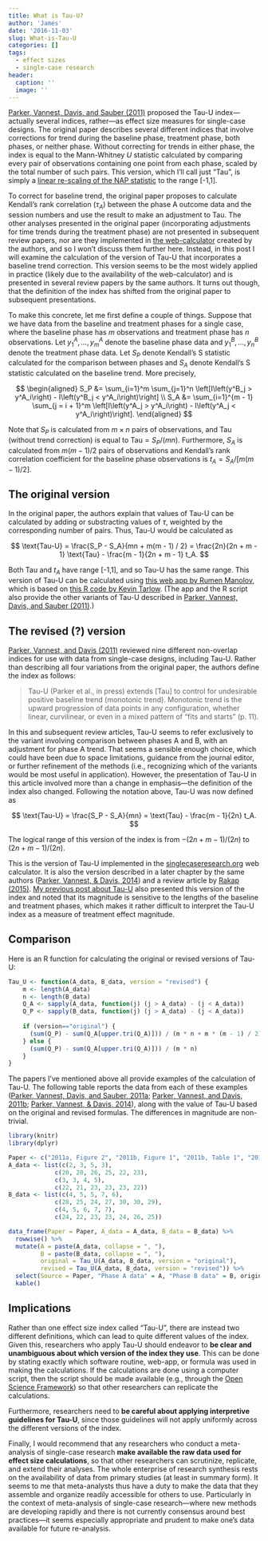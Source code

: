 ```yaml
---
title: What is Tau-U?
author: 'James'
date: '2016-11-03'
slug: What-is-Tau-U
categories: []
tags:
  - effect sizes
  - single-case research
header:
  caption: ''
  image: ''
---
```


[Parker, Vannest, Davis, and Sauber (2011)](http://dx.doi.org/10.1016/j.beth.2010.08.006) proposed the Tau-U index---actually several indices, rather---as effect size measures for single-case designs. The original paper describes several different indices that involve corrections for trend during the baseline phase, treatment phase, both phases, or neither phase. Without correcting for trends in either phase, the index is equal to the Mann-Whitney $U$ statistic calculated by comparing every pair of observations containing one point from each phase, scaled by the total number of such pairs. This version, which I'll call just "Tau", is simply a [linear re-scaling of the NAP statistic](/NAP-SEs-and-CIs) to the range [-1,1]. 

To correct for baseline trend, the original paper proposes to calculate Kendall's rank correlation ($\tau_A$) between the phase A outcome data and the session numbers and use the result to make an adjustment to Tau. The other analyses presented in the original paper (incorporating adjustments for time trends during the treatment phase) are not presented in subsequent review papers, nor are they implemented in [the web-calculator](http://singlecaseresearch.org/calculators) created by the authors, and so I won't discuss them further here. Instead, in this post I will examine the calculation of the version of Tau-U that incorporates a baseline trend correction. This version seems to be the most widely applied in practice (likely due to the availability of the web-calculator) and is presented in several review papers by the same authors. It turns out though, that the definition of the index has shifted from the original paper to subsequent presentations. 

To make this concrete, let me first define a couple of things. Suppose that we have data from the baseline and treatment phases for a single case, where the baseline phase has $m$ observations and treatment phase has $n$ observations. Let $y^A_1,...,y^A_m$ denote the baseline phase data and $y^B_1,...,y^B_n$ denote the treatment phase data. Let $S_P$ denote Kendall's S statistic calculated for the comparison between phases and $S_A$ denote Kendall's S statistic calculated on the baseline trend. More precisely,

$$
\begin{aligned}
S_P &= \sum_{i=1}^m \sum_{j=1}^n \left[I\left(y^B_j > y^A_i\right) - I\left(y^B_j < y^A_i\right)\right] \\
S_A &= \sum_{i=1}^{m - 1} \sum_{j = i + 1}^m \left[I\left(y^A_j > y^A_i\right) - I\left(y^A_j < y^A_i\right)\right].
\end{aligned}
$$

Note that $S_P$ is calculated from $m \times n$ pairs of observations, and Tau (without trend correction) is equal to $\text{Tau} = S_P / (m n)$. Furthermore, $S_A$ is calculated from $m (m - 1) / 2$ pairs of observations and Kendall's rank correlation coefficient for the baseline phase observations is $t_A = S_A / [m (m - 1) / 2]$. 

## The original version

In the original paper, the authors explain that values of Tau-U can be calculated by adding or substracting values of $\tau$, weighted by the corresponding number of pairs. Thus, Tau-U would be calculated as

$$
\text{Tau-U} = \frac{S_P - S_A}{mn + m(m - 1) / 2} = \frac{2n}{2n + m - 1} \text{Tau} - \frac{m - 1}{2n + m - 1} t_A.
$$

Both $\text{Tau}$ and $t_A$ have range [-1,1], and so Tau-U has the same range. This version of Tau-U can be calculated using [this web app by Rumen Manolov](https://manolov.shinyapps.io/Overlap/), which is based on [this R code by Kevin Tarlow](https://dl.dropboxusercontent.com/u/2842869/Tau_U.R). (The app and the R script also provide the other variants of Tau-U described in [Parker, Vannest, Davis, and Sauber (2011)](http://dx.doi.org/10.1016/j.beth.2010.08.006).)

## The revised (?) version

[Parker, Vannest, and Davis (2011)](http://dx.doi.org/10.1177/0145445511399147) reviewed nine different non-overlap indices for use with data from single-case designs, including Tau-U. Rather than describing all four variations from the original paper, the authors define the index as follows:

> Tau-U (Parker et al., in press) extends [Tau] to control for undesirable positive baseline trend (monotonic trend). Monotonic trend is the upward progression of data points in any configuration, whether linear, curvilinear, or even in a mixed pattern of "fits and starts" (p. 11).

In this and subsequent review articles, Tau-U seems to refer exclusively to the variant involving comparison between phases A and B, with an adjustment for phase A trend. That seems a sensible enough choice, which could have been due to space limitations, guidance from the journal editor, or further refinement of the methods (i.e., recognizing which of the variants would be most useful in application). However, the presentation of Tau-U in this article involved more than a change in emphasis---the definition of the index also changed. Following the notation above, Tau-U was now defined as

$$
\text{Tau-U} = \frac{S_P - S_A}{mn} = \text{Tau} - \frac{m - 1}{2n} t_A.
$$

The logical range of this version of the index is from $-(2n + m - 1) / (2n)$ to $(2n + m - 1) / (2n)$.

This is the version of Tau-U implemented in the [singlecaseresearch.org](http://singlecaseresearch.org/calculators) web calculator. It is also the version described in a later chapter by the same authors ([Parker, Vannest, & Davis, 2014](http://dx.doi.org/10.1037/14376-005)) and a review article by [Rakap (2015)](http://dx.doi.org/10.1111/1467-8578.12091). [My previous post about Tau-U](/Tau-U) also presented this version of the index and noted that its magnitude is sensitive to the lengths of the baseline and treatment phases, which makes it rather difficult to interpret the Tau-U index as a measure of treatment effect magnitude. 

## Comparison

Here is an R function for calculating the original or revised versions of Tau-U:

```r
Tau_U <- function(A_data, B_data, version = "revised") {
    m <- length(A_data)
    n <- length(B_data)
    Q_A <- sapply(A_data, function(j) (j > A_data) - (j < A_data))
    Q_P <- sapply(B_data, function(j) (j > A_data) - (j < A_data))
    
    if (version=="original") {
      (sum(Q_P) - sum(Q_A[upper.tri(Q_A)])) / (m * n + m * (m - 1) / 2)
    } else {
      (sum(Q_P) - sum(Q_A[upper.tri(Q_A)])) / (m * n)
    }
}

```

The papers I've mentioned above all provide examples of the calculation of Tau-U. The following table reports the data from each of these examples ([Parker, Vannest, Davis, and Sauber, 2011a](http://dx.doi.org/10.1016/j.beth.2010.08.006); [Parker, Vannest, and Davis, 2011b](http://dx.doi.org/10.1177/0145445511399147); [Parker, Vannest, & Davis, 2014](http://dx.doi.org/10.1037/14376-005)), along with the value of Tau-U based on the original and revised formulas. The differences in magnitude are non-trivial.

```r
library(knitr)
library(dplyr)

Paper <- c("2011a, Figure 2", "2011b, Figure 1", "2011b, Table 1", "2014, Figure 4.1")
A_data <- list(c(2, 3, 5, 3), 
             c(20, 20, 26, 25, 22, 23),
             c(3, 3, 4, 5),
             c(22, 21, 23, 23, 23, 22))
B_data <- list(c(4, 5, 5, 7, 6),
             c(28, 25, 24, 27, 30, 30, 29),
             c(4, 5, 6, 7, 7),
             c(24, 22, 23, 23, 24, 26, 25))

data_frame(Paper = Paper, A_data = A_data, B_data = B_data) %>%
  rowwise() %>%
  mutate(A = paste(A_data, collapse = ", "),
         B = paste(B_data, collapse = ", "),
         original = Tau_U(A_data, B_data, version = "original"),
         revised = Tau_U(A_data, B_data, version = "revised")) %>%
  select(Source = Paper, "Phase A data" = A, "Phase B data" = B, original, revised) %>%
  kable()

```

## Implications

Rather than one effect size index called "Tau-U", there are instead two different definitions, which can lead to quite different values of the index. Given this, researchers who apply Tau-U should endeavor to __be clear and unambiguous about which version of the index they use__. This can be done by stating exactly which software routine, web-app, or formula was used in making the calculations. If the calculations are done using a computer script, then the script should be made available (e.g., through the [Open Science Framework](https://osf.io/)) so that other researchers can replicate the calculations. 

Furthermore, researchers need to __be careful about applying interpretive guidelines for Tau-U__, since those guidelines will not apply uniformly across the different versions of the index. 

Finally, I would recommend that any researchers who conduct a meta-analysis of single-case research __make available the raw data used for effect size calculations__, so that other researchers can scrutinize, replicate, and extend their analyses. The whole enterprise of research synthesis rests on the availability of data from primary studies (at least in summary form). It seems to me that meta-analysts thus have a duty to make the data that they assemble and organize readily accessible for others to use. Particularly in the context of meta-analysis of single-case research---where new methods are developing rapidly and there is not currently consensus around best practices---it seems especially appropriate and prudent to make one's data available for future re-analysis. 

